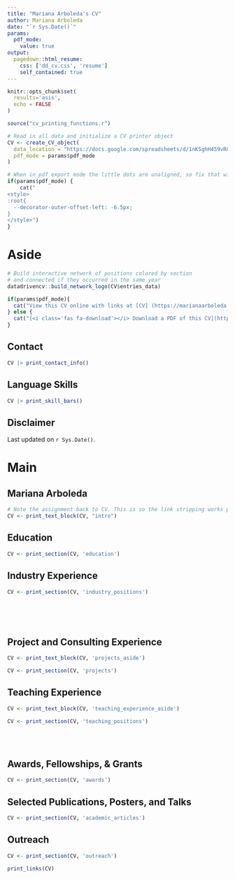 ```yaml
---
title: "Mariana Arboleda's CV"
author: Mariana Arboleda
date: "`r Sys.Date()`"
params:
  pdf_mode:
    value: true
output:
  pagedown::html_resume:
    css: ['dd_cv.css', 'resume']
    self_contained: true
---
```


```r
knitr::opts_chunk$set(
  results='asis', 
  echo = FALSE
)

source("cv_printing_functions.r")

# Read in all data and initialize a CV printer object
CV <- create_CV_object(
  data_location = "https://docs.google.com/spreadsheets/d/1nKSghH459vR8XqTpoaeLyIDUu1N9X5Q2aTX8JzpvDi8",  
  pdf_mode = params$pdf_mode
)

```


```r
# When in pdf export mode the little dots are unaligned, so fix that with some conditional CSS.
if(params$pdf_mode) {
    cat("
<style>
:root{
  --decorator-outer-offset-left: -6.5px;
}
</style>")
}
```


Aside
================================================================================

```r
# Build interactive network of positions colored by section
# and connected if they occurred in the same year
datadrivencv::build_network_logo(CV$entries_data)
```


```r
if(params$pdf_mode){
  cat("View this CV online with links at [CV] (https://marianaarboleda.github.io/cv/cv.html)")
} else {
  cat("[<i class='fas fa-download'></i> Download a PDF of this CV](https://github.com/marianaarboleda/cv/raw/main/mariana_cv.pdf)")
}
```

Contact {#contact}
--------------------------------------------------------------------------------

```r
CV |> print_contact_info()
```



Language Skills {#skills}
--------------------------------------------------------------------------------

```r
CV |> print_skill_bars()
```



Disclaimer {#disclaimer}
--------------------------------------------------------------------------------

<!-- Made with the R package [**pagedown**](https://github.com/rstudio/pagedown). 

The source code is available [on github.com/marianaarboleda/cv](https://github.com/marianaarboleda/cv). -->

Last updated on `r Sys.Date()`.



Main
================================================================================

Mariana Arboleda {#title}
--------------------------------------------------------------------------------

```r
# Note the assignment back to CV. This is so the link stripping works properly in PDF mode
CV <- print_text_block(CV, "intro") 
```


Education {data-icon=graduation-cap data-concise=true}
--------------------------------------------------------------------------------

```r
CV <- print_section(CV, 'education')
```

Industry Experience {data-icon=suitcase}
--------------------------------------------------------------------------------

```r
CV <- print_section(CV, 'industry_positions')
```

<!-- These breaks just force a new page so section doesnt get cut off -->
<br>
<br>
<br>


Project and Consulting Experience {data-icon=laptop}
--------------------------------------------------------------------------------
::: aside
```r
CV <- print_text_block(CV, 'projects_aside')
```
:::

```r
CV <- print_section(CV, 'projects')
```



Teaching Experience {data-icon=chalkboard-teacher}
--------------------------------------------------------------------------------

::: aside
```r
CV <- print_text_block(CV, 'teaching_experience_aside')
```
:::

```r
CV <- print_section(CV, 'teaching_positions')
```


<br>
<br>



Awards, Fellowships, & Grants {data-icon=medal}
--------------------------------------------------------------------------------

```r
CV <- print_section(CV, 'awards')
```


Selected Publications, Posters, and Talks {data-icon=book}
--------------------------------------------------------------------------------

```r
CV <- print_section(CV, 'academic_articles')
```


Outreach {data-icon=users}
--------------------------------------------------------------------------------

```r
CV <- print_section(CV, 'outreach')
```



```r
print_links(CV)
```

